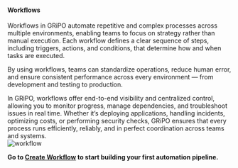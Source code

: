 #### Workflows
Workflows in GRiPO automate repetitive and complex processes across multiple environments, enabling teams to focus on strategy rather than manual execution. Each workflow defines a clear sequence of steps, including triggers, actions, and conditions, that determine how and when tasks are executed.

By using workflows, teams can standardize operations, reduce human error, and ensure consistent performance across every environment — from development and testing to production.

In GRiPO, workflows offer end-to-end visibility and centralized control, allowing you to monitor progress, manage dependencies, and troubleshoot issues in real time. Whether it’s deploying applications, handling incidents, optimizing costs, or performing security checks, GRiPO ensures that every process runs efficiently, reliably, and in perfect coordination across teams and systems.
<br />
![workflow](/workflow/workflow1.png)<br  />

<b>Go to [Create Workflow](/workflow/createworkflow) to start building your first automation pipeline.</b>